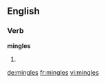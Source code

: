 ==English==

===Verb===
'''mingles'''

# {{third-person singular of|mingle}}

[[de:mingles]]
[[fr:mingles]]
[[vi:mingles]]